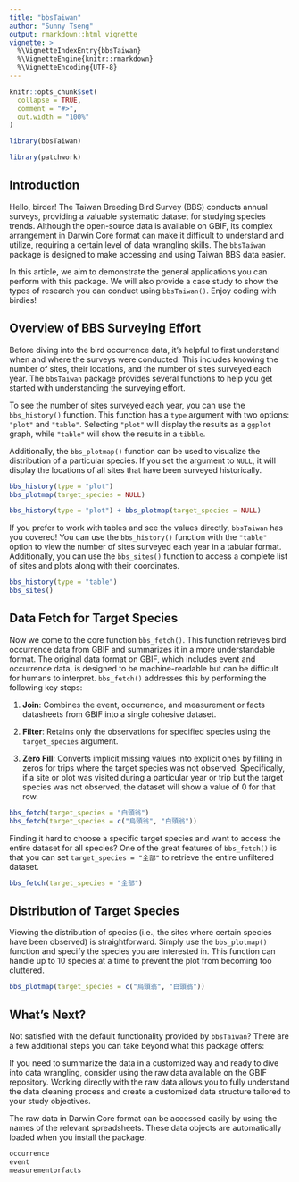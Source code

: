 ```yaml
---
title: "bbsTaiwan"
author: "Sunny Tseng"
output: rmarkdown::html_vignette
vignette: >
  %\VignetteIndexEntry{bbsTaiwan}
  %\VignetteEngine{knitr::rmarkdown}
  %\VignetteEncoding{UTF-8}
---
```


```r
knitr::opts_chunk$set(
  collapse = TRUE,
  comment = "#>",
  out.width = "100%"
)
```

```r
library(bbsTaiwan)
```

```r
library(patchwork)
```

## Introduction

Hello, birder! The Taiwan Breeding Bird Survey (BBS) conducts annual surveys, providing a valuable systematic dataset for studying species trends. Although the open-source data is available on GBIF, its complex arrangement in Darwin Core format can make it difficult to understand and utilize, requiring a certain level of data wrangling skills. The `bbsTaiwan` package is designed to make accessing and using Taiwan BBS data easier.

In this article, we aim to demonstrate the general applications you can perform with this package. We will also provide a case study to show the types of research you can conduct using `bbsTaiwan()`. Enjoy coding with birdies!

## Overview of BBS Surveying Effort

Before diving into the bird occurrence data, it's helpful to first understand when and where the surveys were conducted. This includes knowing the number of sites, their locations, and the number of sites surveyed each year. The `bbsTaiwan` package provides several functions to help you get started with understanding the surveying effort.

To see the number of sites surveyed each year, you can use the `bbs_history()` function. This function has a `type` argument with two options: `"plot"` and `"table"`. Selecting `"plot"` will display the results as a `ggplot` graph, while `"table"` will show the results in a `tibble`.

Additionally, the `bbs_plotmap()` function can be used to visualize the distribution of a particular species. If you set the argument to `NULL`, it will display the locations of all sites that have been surveyed historically.

```r
bbs_history(type = "plot") 
bbs_plotmap(target_species = NULL)
```

```r
bbs_history(type = "plot") + bbs_plotmap(target_species = NULL)
```

If you prefer to work with tables and see the values directly, `bbsTaiwan` has you covered! You can use the `bbs_history()` function with the `"table"` option to view the number of sites surveyed each year in a tabular format. Additionally, you can use the `bbs_sites()` function to access a complete list of sites and plots along with their coordinates.

```r
bbs_history(type = "table")
bbs_sites()
```

## Data Fetch for Target Species

Now we come to the core function `bbs_fetch()`. This function retrieves bird occurrence data from GBIF and summarizes it in a more understandable format. The original data format on GBIF, which includes event and occurrence data, is designed to be machine-readable but can be difficult for humans to interpret. `bbs_fetch()` addresses this by performing the following key steps:

1.  **Join**: Combines the event, occurrence, and measurement or facts datasheets from GBIF into a single cohesive dataset.

2.  **Filter**: Retains only the observations for specified species using the `target_species` argument.

3.  **Zero Fill**: Converts implicit missing values into explicit ones by filling in zeros for trips where the target species was not observed. Specifically, if a site or plot was visited during a particular year or trip but the target species was not observed, the dataset will show a value of 0 for that row.

```r
bbs_fetch(target_species = "白頭翁")
bbs_fetch(target_species = c("烏頭翁", "白頭翁"))
```

Finding it hard to choose a specific target species and want to access the entire dataset for all species? One of the great features of `bbs_fetch()` is that you can set `target_species = "全部"` to retrieve the entire unfiltered dataset.

```r
bbs_fetch(target_species = "全部")
```

## Distribution of Target Species

Viewing the distribution of species (i.e., the sites where certain species have been observed) is straightforward. Simply use the `bbs_plotmap()` function and specify the species you are interested in. This function can handle up to 10 species at a time to prevent the plot from becoming too cluttered.

```r
bbs_plotmap(target_species = c("烏頭翁", "白頭翁"))
```

## What's Next?

Not satisfied with the default functionality provided by `bbsTaiwan`? There are a few additional steps you can take beyond what this package offers:

If you need to summarize the data in a customized way and ready to dive into data wrangling, consider using the raw data available on the GBIF repository. Working directly with the raw data allows you to fully understand the data cleaning process and create a customized data structure tailored to your study objectives.

The raw data in Darwin Core format can be accessed easily by using the names of the relevant spreadsheets. These data objects are automatically loaded when you install the package.

```r
occurrence
event
measurementorfacts
```
